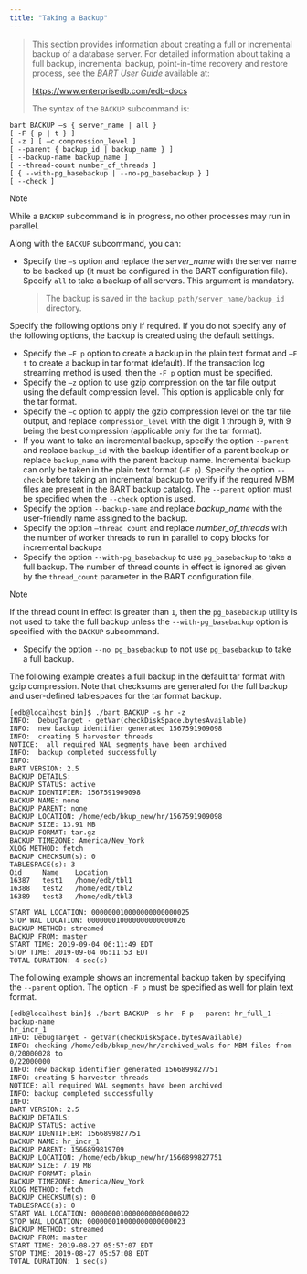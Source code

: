 ```yaml
---
title: "Taking a Backup"
---
```


> This section provides information about creating a full or incremental backup of a database server. For detailed information about taking a full backup, incremental backup, point-in-time recovery and restore process, see the *BART User Guide* available at:
>
> <https://www.enterprisedb.com/edb-docs>
>
> The syntax of the `BACKUP` subcommand is:

```
bart BACKUP –s { server_name | all }
[ -F { p | t } ]
[ -z ] [ –c compression_level ]
[ --parent { backup_id | backup_name } ]
[ --backup-name backup_name ]
[ --thread-count number_of_threads ]
[ { --with-pg_basebackup | --no-pg_basebackup } ]
[ --check ]
```

<div class="note">

<div class="title">

Note

</div>

While a `BACKUP` subcommand is in progress, no other processes may run in parallel.

</div>

Along with the `BACKUP` subcommand, you can:

-   Specify the `–s` option and replace the *server_name* with the server name to be backed up (it must be configured in the BART configuration file). Specify `all` to take a backup of all servers. This argument is mandatory.

    > The backup is saved in the `backup_path/server_name/backup_id` directory.

Specify the following options only if required. If you do not specify any of the following options, the backup is created using the default settings.

-   Specify the `–F p` option to create a backup in the plain text format and `–F t` to create a backup in tar format (default). If the transaction log streaming method is used, then the `-F p` option must be specified.
-   Specify the `–z` option to use gzip compression on the tar file output using the default compression level. This option is applicable only for the tar format.
-   Specify the `–c` option to apply the gzip compression level on the tar file output, and replace `compression_level` with the digit 1 through 9, with 9 being the best compression (applicable only for the tar format).
-   If you want to take an incremental backup, specify the option `--parent` and replace `backup_id` with the backup identifier of a parent backup or replace `backup_name` with the parent backup name. Incremental backup can only be taken in the plain text format (`–F p`). Specify the option `--check` before taking an incremental backup to verify if the required MBM files are present in the BART backup catalog. The `--parent` option must be specified when the `--check` option is used.
-   Specify the option `--backup-name` and replace *backup_name* with the user-friendly name assigned to the backup.
-   Specify the option `–thread count` and replace *number_of_threads* with the number of worker threads to run in parallel to copy blocks for incremental backups
-   Specify the option `--with-pg_basebackup` to use `pg_basebackup` to take a full backup. The number of thread counts in effect is ignored as given by the `thread_count` parameter in the BART configuration file.

<div class="note">

<div class="title">

Note

</div>

If the thread count in effect is greater than `1`, then the `pg_basebackup` utility is not used to take the full backup unless the `--with-pg_basebackup` option is specified with the `BACKUP` subcommand.

</div>

-   Specify the option `--no pg_basebackup` to not use `pg_basebackup` to take a full backup.

The following example creates a full backup in the default tar format with gzip compression. Note that checksums are generated for the full backup and user-defined tablespaces for the tar format backup.

```
[edb@localhost bin]$ ./bart BACKUP -s hr -z
INFO:  DebugTarget - getVar(checkDiskSpace.bytesAvailable)
INFO:  new backup identifier generated 1567591909098
INFO:  creating 5 harvester threads
NOTICE:  all required WAL segments have been archived
INFO:  backup completed successfully
INFO:
BART VERSION: 2.5
BACKUP DETAILS:
BACKUP STATUS: active
BACKUP IDENTIFIER: 1567591909098
BACKUP NAME: none
BACKUP PARENT: none
BACKUP LOCATION: /home/edb/bkup_new/hr/1567591909098
BACKUP SIZE: 13.91 MB
BACKUP FORMAT: tar.gz
BACKUP TIMEZONE: America/New_York
XLOG METHOD: fetch
BACKUP CHECKSUM(s): 0
TABLESPACE(s): 3
Oid     Name    Location
16387   test1   /home/edb/tbl1
16388   test2   /home/edb/tbl2
16389   test3   /home/edb/tbl3

START WAL LOCATION: 000000010000000000000025
STOP WAL LOCATION: 000000010000000000000026
BACKUP METHOD: streamed
BACKUP FROM: master
START TIME: 2019-09-04 06:11:49 EDT
STOP TIME: 2019-09-04 06:11:53 EDT
TOTAL DURATION: 4 sec(s)
```

The following example shows an incremental backup taken by specifying the `--parent` option. The option `-F p` must be specified as well for plain text format.

```
[edb@localhost bin]$ ./bart BACKUP -s hr -F p --parent hr_full_1 --backup-name
hr_incr_1
INFO: DebugTarget - getVar(checkDiskSpace.bytesAvailable)
INFO: checking /home/edb/bkup_new/hr/archived_wals for MBM files from 0/20000028 to
0/22000000
INFO: new backup identifier generated 1566899827751
INFO: creating 5 harvester threads
NOTICE: all required WAL segments have been archived
INFO: backup completed successfully
INFO:
BART VERSION: 2.5
BACKUP DETAILS:
BACKUP STATUS: active
BACKUP IDENTIFIER: 1566899827751
BACKUP NAME: hr_incr_1
BACKUP PARENT: 1566899819709
BACKUP LOCATION: /home/edb/bkup_new/hr/1566899827751
BACKUP SIZE: 7.19 MB
BACKUP FORMAT: plain
BACKUP TIMEZONE: America/New_York
XLOG METHOD: fetch
BACKUP CHECKSUM(s): 0
TABLESPACE(s): 0
START WAL LOCATION: 000000010000000000000022
STOP WAL LOCATION: 000000010000000000000023
BACKUP METHOD: streamed
BACKUP FROM: master
START TIME: 2019-08-27 05:57:07 EDT
STOP TIME: 2019-08-27 05:57:08 EDT
TOTAL DURATION: 1 sec(s)
```
